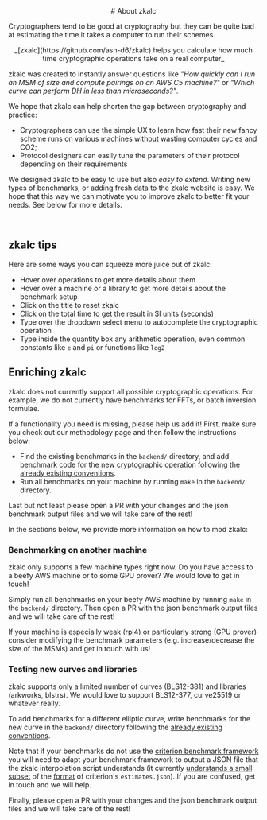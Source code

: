 


<Col span={16} offset={4} style={{ fontSize: "15px"}}>

<center>
<div style={{ fontSize : 20}}>
# About zkalc
</div>
</center>


Cryptographers tend to be good at cryptography but they can be quite bad at
estimating the time it takes a computer to run their schemes.

<center>
_[zkalc](https://github.com/asn-d6/zkalc) helps you calculate how much time
cryptographic operations take on a real computer_
</center>

zkalc was created to instantly answer questions like *"How quickly can I run an MSM of size <InlineMath math="2^{18}" /> and compute <InlineMath math="120" /> pairings on an AWS C5 machine?"* or *"Which curve can perform DH in less than <InlineMath math="10" /> microseconds?"*.

We hope that zkalc can help shorten the gap between cryptography and practice:

- Cryptographers can use the simple UX to learn how fast their new fancy scheme runs on various machines without wasting computer cycles and CO2;
- Protocol designers can easily tune the parameters of their protocol depending on their requirements

We designed zkalc to be easy to use but also *easy to extend*. Writing new types of benchmarks, or adding fresh data to the zkalc website is easy. We hope that this way we can motivate you to improve zkalc to better fit your needs. See below for more details.

<br />

## zkalc tips

Here are some ways you can squeeze more juice out of zkalc:

- Hover over operations to get more details about them
- Hover over a machine or a library to get more details about the benchmark setup
- Click on the title to reset zkalc
- Click on the total time to get the result in SI units (seconds)
- Type over the dropdown select menu to autocomplete the cryptographic operation
- Type inside the quantity box any arithmetic operation, even common constants like `e` and `pi` or functions like `log2`

## Enriching zkalc

zkalc does not currently support all possible cryptographic operations. For
example, we do not currently have benchmarks for FFTs, or batch inversion formulae.

If a functionality you need is missing, please help us add it! First, make sure
you <Link href="/methodology">check out our methodology page</Link> and then
follow the instructions below:

- Find the existing benchmarks in the `backend/` directory, and add benchmark
  code for the new cryptographic operation following the
  [already existing conventions](https://github.com/asn-d6/zkalc/blob/main/backend/blstrs/benches/bench_blstrs.rs).
- Run all benchmarks on your machine by running `make` in the `backend/`
  directory.

Last but not least please open a PR with your changes and the json benchmark output files
and we will take care of the rest!

In the sections below, we provide more information on how to mod zkalc:

### Benchmarking on another machine

zkalc only supports a few machine types right now. Do you have access to a beefy
AWS machine or to some GPU prover? We would love to get in touch!

Simply run all benchmarks on your beefy AWS machine by running `make` in the
`backend/` directory. Then open a PR with the json benchmark output files and we
will take care of the rest!

If your machine is especially weak (rpi4) or particularly strong (GPU prover)
consider modifying the benchmark parameters (e.g. increase/decrease the size of
the MSMs) and get in touch with us!

### Testing new curves and libraries

zkalc supports only a limited number of curves (BLS12-381) and libraries (arkworks, blstrs).
We would love to support BLS12-377, curve25519 or whatever really.

To add benchmarks for a different elliptic curve, write benchmarks for the new
curve in the `backend/` directory following the
[already existing conventions](https://github.com/asn-d6/zkalc/blob/main/backend/blstrs/benches/bench_blstrs.rs).

Note that if your benchmarks do not use the
[criterion benchmark framework](https://docs.rs/criterion/latest/criterion/) you
will need to adapt your benchmark framework to output a JSON file that the zkalc
interpolation script understands (it currently
[understands a small subset](https://github.com/asn-d6/zkalc/blob/main/perf/fit.py#L128)
of the
[format](https://github.com/asn-d6/zkalc/blob/main/perf/blstrs/estimates.json)
of criterion's `estimates.json`). If you are confused, get in touch and we will
help.

Finally, please open a PR with your changes and the json benchmark output files
and we will take care of the rest!

</Col>

